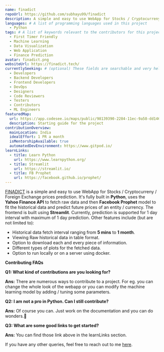 ```yaml
---
name: finadict
repoUrl: https://github.com/subhayu99/finadict
description: A simple and easy to use WebApp for Stocks / Cryptocurreny / Foreign Exchange prices prediction.
languages: # A list of programming languages used in this project
  - Python
tags: # A list of keywords relevant to the contributors for this project
  - First Timer Friendly
  - Machine Learning
  - Data Visualization
  - Web Application
  - Finance Prediction
avatar: finadict.png
websiteUrl: https://finadict.tech/
currentlySeeking: # (optional) These fields are searchable and very helpful for contributors to match well with your project
  - Developers
  - Backend Developers
  - Frontend Developers
  - DevOps
  - Designers
  - Code Reviewers
  - Testers
  - Contributors
  - ML Engineers
featuredMap:
  url: https://app.codesee.io/maps/public/98139390-2284-11ec-9a58-dd146936e2c1
  description: Starting guide for the project
contributionOverview:
  mainLocation: India
  idealEffort: 1 PR a month
  isMentorshipAvailable: true
  automatedDevEnvironment: https://www.gitpod.io/
learnLinks:
  - title: Learn Python
    url: https://www.learnpython.org/
  - title: Streamlit
    url: https://streamlit.io/
  - title: FB Prophet
    url: https://facebook.github.io/prophet/
---
```


<!-- Divide your content into sections using our handy shortcodes. Each section is optional -->

<Overview>

[FINADICT](https://finadict.tech/) is a simple and easy to use WebApp for Stocks / Cryptocurreny / Foreign Exchange prices prediction. It's fully built in **Python**, uses the **Yahoo Finance API** to fetch raw data and then **Facebook Prophet** model to fit the historical data and predict future prices of an entity / currency. The frontend is built using **Streamlit**.
Currently, prediction is supported for 1 day interval with maximum of 1 day prediction. Other features include (but are not limited to):
  - Historical data fetch interval ranging from **5 mins** to **1 month**.
  - Viewing Raw historical data in table format.
  - Option to download each and every piece of information.
  - Different types of plots for the fetched data.
  - Option to run locally or on a server using docker.

</Overview>

<Contributing>

**Contributing FAQs**

**Q1: What kind of contributions are you looking for?**

**Ans:** There are numerous ways to contribute to a project. For eg. you can change the whole look of the webapp or you can modify the machine learning model by adding / tuning some parameters. 

**Q2: I am not a pro in Python. Can I still contribute?**

**Ans:** Of course you can. Just work on the documentation and you can do wonders.🤩

**Q3: What are some good links to get started?**

**Ans:** You can find those link above in the learnLinks section.

If you have any other queries, feel free to reach out to me [here](https://subhayu.codes/contact/).
</Contributing>
